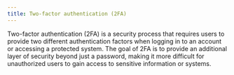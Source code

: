 ```yaml
---
title: Two-factor authentication (2FA)
---
```


Two-factor authentication (2FA) is a security process that requires users to provide two different authentication factors when logging in to an account or accessing a protected system. The goal of 2FA is to provide an additional layer of security beyond just a password, making it more difficult for unauthorized users to gain access to sensitive information or systems.
